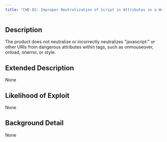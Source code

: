 ```yaml
---
title: "CWE-83: Improper Neutralization of Script in Attributes in a Web Page"
---
```


## Description
The product does not neutralize or incorrectly neutralizes "javascript:" or other URIs from dangerous attributes within tags, such as onmouseover, onload, onerror, or style.

## Extended Description
None

## Likelihood of Exploit
None

## Background Detail
None
        
